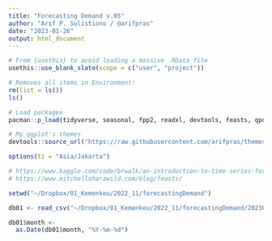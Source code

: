 ```yaml
---
title: "Forecasting Demand v.05"
author: "Arif P. Sulistiono / @arifpras"
date: "2023-01-26"
output: html_document
---
```


```r
# From {usethis} to avoid loading a massive .RData file
usethis::use_blank_slate(scope = c("user", "project"))

# Removes all items in Environment!
rm(list = ls())
ls()

# Load packages
pacman::p_load(tidyverse, seasonal, fpp2, readxl, devtools, feasts, qpdf, wesanderson, lubridate, zoo, tsibble)

# My ggplot's themes
devtools::source_url("https://raw.githubusercontent.com/arifpras/themesAPS/main/themesAPS?raw=TRUE")

options(tz = "Asia/Jakarta")

# https://www.kaggle.com/code/brwalk/an-introduction-to-time-series-forecasting-in-r
# https://www.mitchelloharawild.com/blog/feasts/
```

```r
setwd("~/Dropbox/01_Kemenkeu/2022_11/forecastingDemand")
```

```r
db01 <- read_csv("~/Dropbox/01_Kemenkeu/2022_11/forecastingDemand/20230126_database.csv", show_col_types = FALSE)

db01$month <-
  as.Date(db01$month, "%Y-%m-%d")
```
